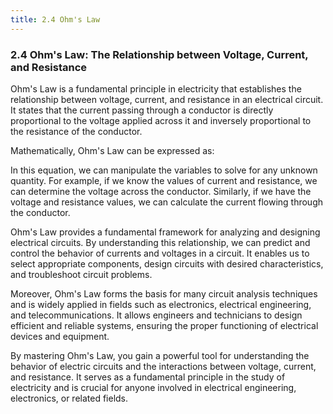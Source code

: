 ```yaml
---
title: 2.4 Ohm's Law
---
```



### 2.4 Ohm's Law: The Relationship between Voltage, Current, and Resistance

Ohm's Law is a fundamental principle in electricity that establishes the relationship between voltage, current, and resistance in an electrical circuit. It states that the current passing through a conductor is directly proportional to the voltage applied across it and inversely proportional to the resistance of the conductor.

Mathematically, Ohm's Law can be expressed as:

<MathBlock
  latex="U = I \cdot R"
  description="Ohm's Law equation"
  explanation="where U represents the voltage across the conductor, I denotes the current flowing through the conductor, and R is the resistance of the conductor."
/>

In this equation, we can manipulate the variables to solve for any unknown quantity. For example, if we know the values of current and resistance, we can determine the voltage across the conductor. Similarly, if we have the voltage and resistance values, we can calculate the current flowing through the conductor.

Ohm's Law provides a fundamental framework for analyzing and designing electrical circuits. By understanding this relationship, we can predict and control the behavior of currents and voltages in a circuit. It enables us to select appropriate components, design circuits with desired characteristics, and troubleshoot circuit problems.

Moreover, Ohm's Law forms the basis for many circuit analysis techniques and is widely applied in fields such as electronics, electrical engineering, and telecommunications. It allows engineers and technicians to design efficient and reliable systems, ensuring the proper functioning of electrical devices and equipment.

By mastering Ohm's Law, you gain a powerful tool for understanding the behavior of electric circuits and the interactions between voltage, current, and resistance. It serves as a fundamental principle in the study of electricity and is crucial for anyone involved in electrical engineering, electronics, or related fields.
